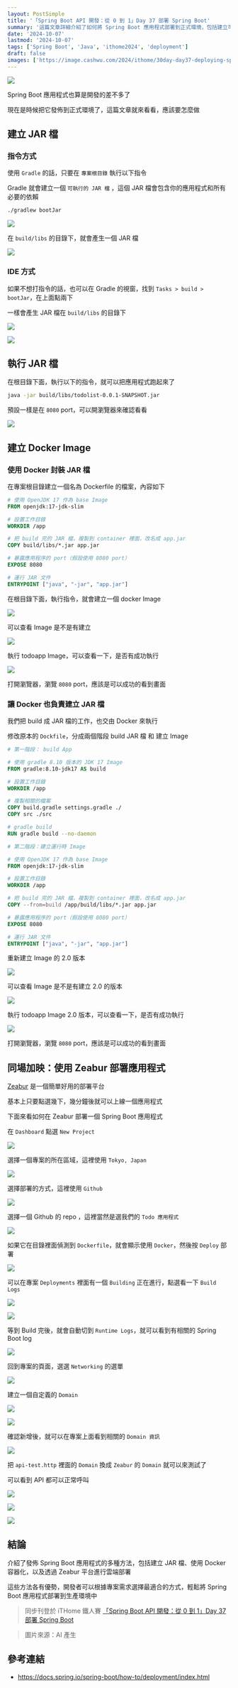 ```yaml
---
layout: PostSimple
title: '「Spring Boot API 開發：從 0 到 1」Day 37 部署 Spring Boot'
summary: '這篇文章詳細介紹了如何將 Spring Boot 應用程式部署到正式環境，包括建立可執行的 JAR 檔、使用 Docker 容器化應用程式，以及透過 Zeabur 平台進行雲端部署。文章首先說明了如何使用 Gradle 或 IDE 生成 JAR 檔，接著介紹如何撰寫 Dockerfile 並建立 Docker Image，最後展示了在 Zeabur 平台上快速部署應用程式的步驟。這些方法各具優勢，開發者可以依據專案需求選擇最適合的部署方式，輕鬆將 Spring Boot 應用程式上線'
date: '2024-10-07'
lastmod: '2024-10-07'
tags: ['Spring Boot', 'Java', 'ithome2024', 'deployment']
draft: false
images: ['https://image.cashwu.com/2024/ithome/30day-day37-deploying-spring-boot/cover.webp']
---
```


![](https://image.cashwu.com/2024/ithome/30day-day37-deploying-spring-boot/cover.webp)

Spring Boot 應用程式也算是開發的差不多了

現在是時候把它發佈到正式環境了，這篇文章就來看看，應該要怎麼做

## 建立 JAR 檔

### 指令方式

使用 `Gradle` 的話，只要在 `專案根目錄` 執行以下指令

Gradle 就會建立一個 `可執行的 JAR 檔` ，這個 JAR 檔會包含你的應用程式和所有必要的依賴

```bash
./gradlew bootJar
```

![](https://image.cashwu.com/2024/ithome/30day-day37-deploying-spring-boot/01.webp)

在 `build/libs` 的目錄下，就會產生一個 JAR 檔

![](https://image.cashwu.com/2024/ithome/30day-day37-deploying-spring-boot/02.webp)

### IDE 方式

如果不想打指令的話，也可以在 Gradle 的視窗，找到 `Tasks > build > bootJar`，在上面點兩下

一樣會產生 JAR 檔在 `build/libs` 的目錄下

![](https://image.cashwu.com/2024/ithome/30day-day37-deploying-spring-boot/03.webp)

![](https://image.cashwu.com/2024/ithome/30day-day37-deploying-spring-boot/04.webp)

## 執行 JAR 檔

在根目錄下面，執行以下的指令，就可以把應用程式跑起來了

```bash
java -jar build/libs/todolist-0.0.1-SNAPSHOT.jar
```

預設一樣是在 `8080` port，可以開瀏覽器來確認看看

![](https://image.cashwu.com/2024/ithome/30day-day37-deploying-spring-boot/05.webp)

## 建立 Docker Image

### 使用 Docker 封裝 JAR 檔

在專案根目錄建立一個名為 Dockerfile 的檔案，內容如下

```dockerfile
# 使用 OpenJDK 17 作為 base Image
FROM openjdk:17-jdk-slim

# 設置工作目錄
WORKDIR /app

# 把 build 完的 JAR 檔，複製到 container 裡面，改名成 app.jar
COPY build/libs/*.jar app.jar

# 暴露應用程序的 port（假設使用 8080 port）
EXPOSE 8080

# 運行 JAR 文件
ENTRYPOINT ["java", "-jar", "app.jar"]
```

在根目錄下面，執行指令，就會建立一個 docker Image

![](https://image.cashwu.com/2024/ithome/30day-day37-deploying-spring-boot/06.webp)

可以查看 Image 是不是有建立

![](https://image.cashwu.com/2024/ithome/30day-day37-deploying-spring-boot/07.webp)

執行 todoapp Image，可以查看一下，是否有成功執行

![](https://image.cashwu.com/2024/ithome/30day-day37-deploying-spring-boot/08.webp)

打開瀏覽器，瀏覽 `8080` port，應該是可以成功的看到畫面

### 讓 Docker 也負責建立 JAR 檔

我們把 build 成 JAR 檔的工作，也交由 Docker 來執行

修改原本的 `Dockfile`，分成兩個階段 build JAR 檔 和 建立 Image

```dockerfile
# 第一階段： build App

# 使用 gradle 8.10 版本的 JDK 17 Image
FROM gradle:8.10-jdk17 AS build

# 設置工作目錄
WORKDIR /app

# 複製相關的檔案
COPY build.gradle settings.gradle ./
COPY src ./src

# gradle build
RUN gradle build --no-daemon

# 第二階段：建立運行時 Image

# 使用 OpenJDK 17 作為 base Image
FROM openjdk:17-jdk-slim

# 設置工作目錄
WORKDIR /app

# 把 build 完的 JAR 檔，複製到 container 裡面，改名成 app.jar
COPY --from=build /app/build/libs/*.jar app.jar

# 暴露應用程序的 port（假設使用 8080 port）
EXPOSE 8080

# 運行 JAR 文件
ENTRYPOINT ["java", "-jar", "app.jar"]
```

重新建立 Image 的 2.0 版本

![](https://image.cashwu.com/2024/ithome/30day-day37-deploying-spring-boot/09.webp)

可以查看 Image 是不是有建立 2.0 的版本

![](https://image.cashwu.com/2024/ithome/30day-day37-deploying-spring-boot/10.webp)

執行 todoapp Image 2.0 版本，可以查看一下，是否有成功執行

![](https://image.cashwu.com/2024/ithome/30day-day37-deploying-spring-boot/11.webp)

打開瀏覽器，瀏覽 `8080` port，應該是可以成功的看到畫面

## 同場加映：使用 Zeabur 部署應用程式

[Zeabur](https://zeabur.com) 是一個簡單好用的部署平台

基本上只要點選幾下，幾分鐘後就可以上線一個應用程式

下面來看如何在 Zeabur 部署一個 Spring Boot 應用程式

在 `Dashboard` 點選 `New Project`

![](https://image.cashwu.com/2024/ithome/30day-day37-deploying-spring-boot/12.webp)

選擇一個專案的所在區域，這裡使用 `Tokyo, Japan`

![](https://image.cashwu.com/2024/ithome/30day-day37-deploying-spring-boot/13.webp)

選擇部署的方式，這裡使用 `Github`

![](https://image.cashwu.com/2024/ithome/30day-day37-deploying-spring-boot/14.webp)

選擇一個 Github 的 repo ，這裡當然是選我們的 `Todo 應用程式`

![](https://image.cashwu.com/2024/ithome/30day-day37-deploying-spring-boot/15.webp)

如果它在目錄裡面偵測到 `Dockerfile`，就會顯示使用 `Docker`，然後按 `Deploy` 部署

![](https://image.cashwu.com/2024/ithome/30day-day37-deploying-spring-boot/16.webp)

可以在專案 `Deployments` 裡面有一個 `Building` 正在進行，點選看一下 `Build Logs`

![](https://image.cashwu.com/2024/ithome/30day-day37-deploying-spring-boot/17.webp)

![](https://image.cashwu.com/2024/ithome/30day-day37-deploying-spring-boot/18.webp)

等到 Build 完後，就會自動切到 `Runtime Logs`，就可以看到有相關的 Spring Boot log

![](https://image.cashwu.com/2024/ithome/30day-day37-deploying-spring-boot/19.webp)

回到專案的頁面，選選 `Networking` 的選單

![](https://image.cashwu.com/2024/ithome/30day-day37-deploying-spring-boot/20.webp)

建立一個自定義的 `Domain`

![](https://image.cashwu.com/2024/ithome/30day-day37-deploying-spring-boot/21.webp)

![](https://image.cashwu.com/2024/ithome/30day-day37-deploying-spring-boot/22.webp)

確認新增後，就可以在專案上面看到相關的 `Domain 資訊`

![](https://image.cashwu.com/2024/ithome/30day-day37-deploying-spring-boot/23.webp)

把 `api-test.http` 裡面的 `Domain` 換成 `Zeabur` 的 `Domain` 就可以來測試了

可以看到 API 都可以正常呼叫

![](https://image.cashwu.com/2024/ithome/30day-day37-deploying-spring-boot/24.webp)

![](https://image.cashwu.com/2024/ithome/30day-day37-deploying-spring-boot/25.webp)

![](https://image.cashwu.com/2024/ithome/30day-day37-deploying-spring-boot/26.webp)

## 結論

介紹了發佈 Spring Boot 應用程式的多種方法，包括建立 JAR 檔、使用 Docker 容器化，以及透過 Zeabur 平台進行雲端部署

這些方法各有優勢，開發者可以根據專案需求選擇最適合的方式，輕鬆將 Spring Boot 應用程式部署到生產環境中

> 同步刊登於 iTHome 鐵人賽 [「Spring Boot API 開發：從 0 到 1」Day 37 部署 Spring Boot](https://ithelp.ithome.com.tw/articles/10350618)

> 圖片來源：AI 產生

## 參考連結

- https://docs.spring.io/spring-boot/how-to/deployment/index.html
